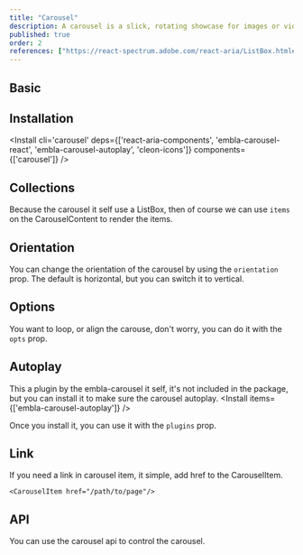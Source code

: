 ```yaml
---
title: "Carousel"
description: A carousel is a slick, rotating showcase for images or videos, displaying one at a time. Perfect for highlighting multiple pieces of content seamlessly in one spot.
published: true
order: 2
references: ["https://react-spectrum.adobe.com/react-aria/ListBox.html#props", "https://www.embla-carousel.com/api/"]
---
```


## Basic

<How minW72 toUse="media/carousel-demo" />

## Installation
<Install cli='carousel' deps={['react-aria-components', 'embla-carousel-react', 'embla-carousel-autoplay', 'cleon-icons']} components={['carousel']} />

## Collections
Because the carousel it self use a ListBox, then of course we can use `items` on the CarouselContent to render the items.
<How minW72 toUse="media/carousel-with-collection-demo" />

## Orientation
You can change the orientation of the carousel by using the `orientation` prop. The default is horizontal, but you can switch it to vertical.
<How minW72 toUse="media/carousel-orientation-demo" />

## Options
You want to loop, or align the carouse, don't worry, you can do it with the `opts` prop.
<How isCenter={false} withNoPadding={false} toUse="media/carousel-options-demo" />

## Autoplay
This a plugin by the embla-carousel it self, it's not included in the package, but you can install it to make sure the carousel autoplay.
<Install items={['embla-carousel-autoplay']} />

Once you install it, you can use it with the `plugins` prop.
<How minW72 toUse="media/carousel-autoplay-demo" />

## Link
If you need a link in carousel item, it simple, add href to the CarouselItem.
```
<CarouselItem href="/path/to/page"/>
```

## API
You can use the carousel api to control the carousel.
<How minW72 toUse="media/carousel-api-demo" />
